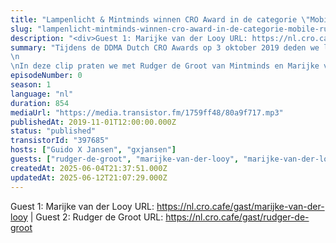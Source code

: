 ```yaml
---
title: "Lampenlicht & Mintminds winnen CRO Award in de categorie \"Mobile\" Rudger de Groot (Mintminds) en Marijke van der Looy (LampenLicht)"
slug: "lampenlicht-mintminds-winnen-cro-award-in-de-categorie-mobile-rudger-de-groot-mintminds-en-marijke-van-der-looy-lampenlicht"
description: "<div>Guest 1: Marijke van der Looy URL: https://nl.cro.cafe/gast/marijke-van-der-looy | Guest 2: Rudger de Groot URL: https://nl.cro.cafe/gast/rudger-de-groot&nbsp;</div>"
summary: "Tijdens de DDMA Dutch CRO Awards op 3 oktober 2019 deden we live verslag vanaf het event.\n\nIn deze clip praten we met Rudger de Groot van Mintminds en Marijke van der Looy van LampenLicht net nadat ze hun award hebben gewonnen."
episodeNumber: 0
season: 1
language: "nl"
duration: 854
mediaUrl: "https://media.transistor.fm/1759ff48/80a9f717.mp3"
publishedAt: 2019-11-01T12:00:00.000Z
status: "published"
transistorId: "397685"
hosts: ["Guido X Jansen", "gxjansen"]
guests: ["rudger-de-groot", "marijke-van-der-looy", "marijke-van-der-looy", "rudger-de-groot"]
createdAt: 2025-06-04T21:37:51.000Z
updatedAt: 2025-06-12T21:07:29.000Z
---
```


Guest 1: Marijke van der Looy URL: https://nl.cro.cafe/gast/marijke-van-der-looy | Guest 2: Rudger de Groot URL: https://nl.cro.cafe/gast/rudger-de-groot&nbsp;

